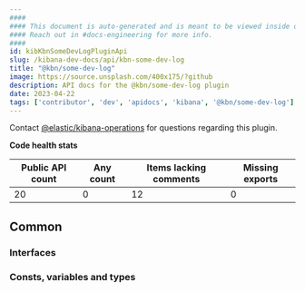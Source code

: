 ```yaml
---
####
#### This document is auto-generated and is meant to be viewed inside our experimental, new docs system.
#### Reach out in #docs-engineering for more info.
####
id: kibKbnSomeDevLogPluginApi
slug: /kibana-dev-docs/api/kbn-some-dev-log
title: "@kbn/some-dev-log"
image: https://source.unsplash.com/400x175/?github
description: API docs for the @kbn/some-dev-log plugin
date: 2023-04-22
tags: ['contributor', 'dev', 'apidocs', 'kibana', '@kbn/some-dev-log']
---
```




Contact [@elastic/kibana-operations](https://github.com/orgs/elastic/teams/kibana-operations) for questions regarding this plugin.

**Code health stats**

| Public API count  | Any count | Items lacking comments | Missing exports |
|-------------------|-----------|------------------------|-----------------|
| 20 | 0 | 12 | 0 |

## Common

### Interfaces
<DocDefinitionList data={kbnSomeDevLogObj.common.interfaces}/>

### Consts, variables and types
<DocDefinitionList data={kbnSomeDevLogObj.common.misc}/>


